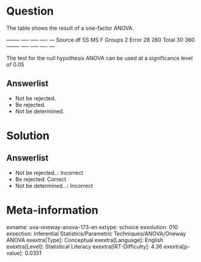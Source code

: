 Question
========

The table shows the result of a one-factor ANOVA.

  -------- ---- ----- ---- --- Source df SS MS F Groups 2 Error 28 280 Total 30 360 -------- ---- ----- ---- ---

The test for the null hypothesis ANOVA can be used at a significance level of 0.05

Answerlist
----------

* Not be rejected.
* Be rejected.
* Not be determined.

Solution
========

Answerlist
----------

* Not be rejected..: Incorrect
* Be rejected: Correct
* Not be determined...: Incorrect

Meta-information
================
exname: uva-oneway-anova-173-en
extype: schoice
exsolution: 010
exsection: Inferential Statistics/Parametric Techniques/ANOVA/Oneway ANOVA
exextra[Type]: Conceptual
exextra[Language]: English
exextra[Level]: Statistical Literacy
exextra[IRT-Difficulty]: 4.36
exextra[p-value]: 0.0351

